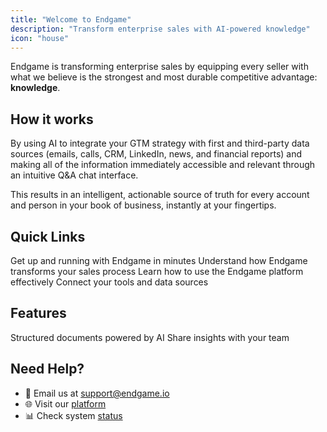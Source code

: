 ```yaml
---
title: "Welcome to Endgame"
description: "Transform enterprise sales with AI-powered knowledge"
icon: "house"
---
```


Endgame is transforming enterprise sales by equipping every seller with what we believe is the strongest and most durable competitive advantage: **knowledge**.

## How it works

By using AI to integrate your GTM strategy with first and third-party data sources (emails, calls, CRM, LinkedIn, news, and financial reports) and making all of the information immediately accessible and relevant through an intuitive Q&A chat interface.

This results in an intelligent, actionable source of truth for every account and person in your book of business, instantly at your fingertips.

## Quick Links

<CardGroup cols={2}>
  <Card title="Getting Started" icon="rocket" href="/getting-started">
    Get up and running with Endgame in minutes
  </Card>
  <Card title="Core Concepts" icon="lightbulb" href="/core-concepts">
    Understand how Endgame transforms your sales process
  </Card>
  <Card title="Navigate Endgame" icon="compass" href="/navigating-endgame">
    Learn how to use the Endgame platform effectively
  </Card>
  <Card title="Integrations" icon="plug" href="/integrations/salesforce">
    Connect your tools and data sources
  </Card>
</CardGroup>

## Features

<CardGroup cols={2}>
  <Card title="Templates" icon="file-lines" href="/features/templates">
    Structured documents powered by AI
  </Card>
  <Card title="Publishing & Artifacts" icon="share" href="/features/publishing-artifacts">
    Share insights with your team
  </Card>
</CardGroup>

## Need Help?

- 📧 Email us at [support@endgame.io](mailto:support@endgame.io)
- 🌐 Visit our [platform](https://end-p1.endgame.io/)
- 📊 Check system [status](https://status.endgame.io)